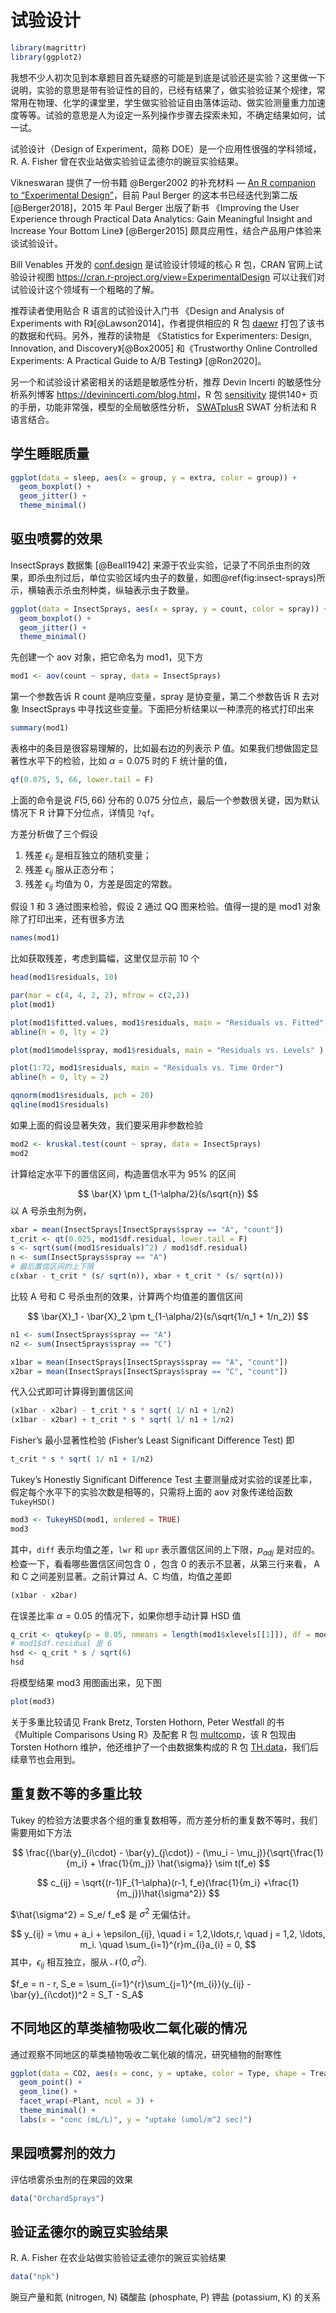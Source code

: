 # 试验设计 {#chap:experimental-design}

```r
library(magrittr)
library(ggplot2)
```

::: {.rmdtip data-latex="{提示}"}
我想不少人初次见到本章题目首先疑惑的可能是到底是试验还是实验？这里做一下说明，实验的意思是带有验证性的目的，已经有结果了，做实验验证某个规律，常常用在物理、化学的课堂里，学生做实验验证自由落体运动、做实验测量重力加速度等等。试验的意思是人为设定一系列操作步骤去探索未知，不确定结果如何，试一试。
:::

试验设计（Design of Experiment，简称 DOE）是一个应用性很强的学科领域，R. A. Fisher 曾在农业站做实验验证孟德尔的豌豆实验结果。

Vikneswaran 提供了一份书籍 @Berger2002 的补充材料 --- [An R companion to "Experimental Design"](http://CRAN.R-project.org/doc/contrib/Vikneswaran-ED_companion.pdf)，目前 Paul Berger 的这本书已经迭代到第二版 [@Berger2018]，2015 年 Paul Berger 出版了新书 《Improving the User Experience through Practical Data Analytics: Gain Meaningful Insight and Increase Your Bottom Line》 [@Berger2015] 颇具应用性，结合产品用户体验来谈试验设计。

Bill Venables 开发的 [conf.design](https://cran.r-project.org/package=conf.design) 是试验设计领域的核心 R 包，CRAN 官网上试验设计视图 <https://cran.r-project.org/view=ExperimentalDesign> 可以让我们对试验设计这个领域有一个粗略的了解。

推荐读者使用贴合 R 语言的试验设计入门书 《Design and Analysis of Experiments with R》[@Lawson2014]，作者提供相应的 R 包 [daewr](https://cran.r-project.org/package=daewr) 打包了该书的数据和代码。另外，推荐的读物是 《Statistics for Experimenters: Design, Innovation, and Discovery》[@Box2005] 和《Trustworthy Online Controlled Experiments: A Practical Guide to A/B Testing》 [@Ron2020]。

另一个和试验设计紧密相关的话题是敏感性分析，推荐 Devin Incerti 的敏感性分析系列博客 <https://devinincerti.com/blog.html>，R 包 [sensitivity](https://CRAN.R-project.org/package=sensitivity) 提供140+ 页的手册，功能非常强，模型的全局敏感性分析， [SWATplusR](https://github.com/chrisschuerz/SWATplusR) SWAT 分析法和 R 语言结合。

## 学生睡眠质量 {#sec:sleep}

<!-- 单因素两水平方差分析 -->

```r
ggplot(data = sleep, aes(x = group, y = extra, color = group)) +
  geom_boxplot() +
  geom_jitter() +
  theme_minimal()
```

## 驱虫喷雾的效果 {#sec:insect-sprays}

<!-- 单因素多水平方差分析，多重比较 -->

InsectSprays 数据集 [@Beall1942] 来源于农业实验，记录了不同杀虫剂的效果，即杀虫剂过后，单位实验区域内虫子的数量，如图\@ref(fig:insect-sprays)所示，横轴表示杀虫剂种类，纵轴表示虫子数量。

```r
ggplot(data = InsectSprays, aes(x = spray, y = count, color = spray)) +
  geom_boxplot() +
  geom_jitter() +
  theme_minimal()
```

先创建一个 aov 对象，把它命名为 mod1，见下方

```r
mod1 <- aov(count ~ spray, data = InsectSprays)
```

第一个参数告诉 R count 是响应变量，spray 是协变量，第二个参数告诉 R 去对象 InsectSprays 中寻找这些变量。下面把分析结果以一种漂亮的格式打印出来

```r
summary(mod1)
```

表格中的条目是很容易理解的，比如最右边的列表示 P 值。如果我们想做固定显著性水平下的检验，比如 $\alpha = 0.075$ 时的 F 统计量的值，

```r
qf(0.075, 5, 66, lower.tail = F)
```

上面的命令是说 $F(5, 66)$ 分布的 0.075 分位点，最后一个参数很关键，因为默认情况下 R 计算下分位点，详情见 `?qf`。

方差分析做了三个假设

1. 残差 $\epsilon_{ij}$ 是相互独立的随机变量；
1. 残差 $\epsilon_{ij}$ 服从正态分布；
1. 残差 $\epsilon_{ij}$ 均值为 0，方差是固定的常数。

假设 1 和 3 通过图来检验，假设 2 通过 QQ 图来检验。值得一提的是 mod1 对象除了打印出来，还有很多方法

```r
names(mod1)
```

比如获取残差，考虑到篇幅，这里仅显示前 10 个

```r
head(mod1$residuals, 10)
```

```r
par(mar = c(4, 4, 2, 2), mfrow = c(2,2))
plot(mod1)
```

```r
plot(mod1$fitted.values, mod1$residuals, main = "Residuals vs. Fitted", pch = 20)
abline(h = 0, lty = 2)
```

```r
plot(mod1$model$spray, mod1$residuals, main = "Residuals vs. Levels" )
```

```r
plot(1:72, mod1$residuals, main = "Residuals vs. Time Order")
abline(h = 0, lty = 2)
```

```r
qqnorm(mod1$residuals, pch = 20)
qqline(mod1$residuals)
```

如果上面的假设显著失效，我们要采用非参数检验

```r
mod2 <- kruskal.test(count ~ spray, data = InsectSprays)
mod2
```

计算给定水平下的置信区间，构造置信水平为 95\% 的区间

$$
\bar{X} \pm t_{1-\alpha/2}(s/\sqrt{n})
$$
以 A 号杀虫剂为例，

```r
xbar = mean(InsectSprays[InsectSprays$spray == "A", "count"])
t_crit <- qt(0.025, mod1$df.residual, lower.tail = F)
s <- sqrt(sum((mod1$residuals)^2) / mod1$df.residual)
n <- sum(InsectSprays$spray == "A")
# 最后置信区间的上下限
c(xbar - t_crit * (s/ sqrt(n)), xbar + t_crit * (s/ sqrt(n)))
```

比较 A 号和 C 号杀虫剂的效果，计算两个均值差的置信区间

$$
\bar{X}_1 - \bar{X}_2 \pm t_{1-\alpha/2}(s/\sqrt{1/n_1 + 1/n_2})
$$

```r
n1 <- sum(InsectSprays$spray == "A")
n2 <- sum(InsectSprays$spray == "C")

x1bar = mean(InsectSprays[InsectSprays$spray == "A", "count"])
x2bar = mean(InsectSprays[InsectSprays$spray == "C", "count"])
```

代入公式即可计算得到置信区间

```r
(x1bar - x2bar) - t_crit * s * sqrt( 1/ n1 + 1/n2)
(x1bar - x2bar) + t_crit * s * sqrt( 1/ n1 + 1/n2)
```

Fisher's 最小显著性检验 (Fisher's Least Significant Difference Test) 即

```r
t_crit * s * sqrt( 1/ n1 + 1/n2)
```

Tukey's Honestly Significant Difference Test 主要测量成对实验的误差比率，假定每个水平下的实验次数是相等的，只需将上面的 aov 对象传递给函数 `TukeyHSD()`

```r
mod3 <- TukeyHSD(mod1, ordered = TRUE)
mod3
```

<!-- TODO: 上下限是怎么计算的，调整的 P 值是怎么算的？ -->

其中，`diff` 表示均值之差，`lwr` 和 `upr` 表示置信区间的上下限，$p_{adj}$ 是对应的。检查一下，看看哪些置信区间包含 0 ，包含 0 的表示不显著，从第三行来看， A 和 C 之间差别显著。之前计算过 A、C 均值，均值之差即

```r
(x1bar - x2bar)
```

在误差比率 $\alpha = 0.05$ 的情况下，如果你想手动计算 HSD 值

```r
q_crit <- qtukey(p = 0.05, nmeans = length(mod1$xlevels[[1]]), df = mod1$df.residual, lower.tail = F)
# mod1$df.residual 是 6 
hsd <- q_crit * s / sqrt(6)
hsd
```

将模型结果 mod3 用图画出来，见下图

```r
plot(mod3)
```

关于多重比较请见 Frank Bretz, Torsten Hothorn, Peter Westfall 的书《Multiple Comparisons Using R》及配套 R 包 [multcomp](https://cran.r-project.org/package=multcomp)，该 R 包现由 Torsten Hothorn 维护，他还维护了一个由数据集构成的 R 包 [TH.data](https://cran.r-project.org/package=TH.data)，我们后续章节也会用到。

## 重复数不等的多重比较 {#sec:multiple-comparison}

<!-- 这个方法由谁提出来的呢？ [数理统计讲义](https://bookdown.org/hezhijian/book/) 和 [Advanced Statistical Computing](https://bookdown.org/rdpeng/advstatcomp/) -->

Tukey 的检验方法要求各个组的重复数相等，而方差分析的重复数不等时，我们需要用如下方法

$$
\frac{(\bar{y}_{i\cdot} - \bar{y}_{j\cdot}) - (\mu_i - \mu_j)}{\sqrt{\frac{1}{m_i} + \frac{1}{m_j}} \hat{\sigma}} \sim t(f_e)
$$

$$
c_{ij} = \sqrt{(r-1)F_{1-\alpha}(r-1, f_e)(\frac{1}{m_i} +\frac{1}{m_j})\hat{\sigma^2}}
$$

$\hat{\sigma^2} = S_e/ f_e$ 是 $\sigma^2$ 无偏估计。

$$
y_{ij} = \mu + a_i + \epsilon_{ij}, \quad i = 1,2,\ldots,r, \quad j = 1,2, \ldots, m_i. \quad
\sum_{i=1}^{r}m_{i}a_{i} = 0,
$$
其中，$\epsilon_{ij}$ 相互独立，服从 $\mathcal{N}(0, \sigma^2)$.

$f_e = n - r, S_e = \sum_{i=1}^{r}\sum_{j=1}^{m_{i}}(y_{ij} - \bar{y}_{i\cdot})^2 = S_T - S_A$

## 不同地区的草类植物吸收二氧化碳的情况 {#sec:co2}

<!-- 多因素多水平方差分析：绘图表示5个变量 -->

通过观察不同地区的草类植物吸收二氧化碳的情况，研究植物的耐寒性

```r
ggplot(data = CO2, aes(x = conc, y = uptake, color = Type, shape = Treatment)) +
  geom_point() +
  geom_line() +
  facet_wrap(~Plant, ncol = 3) +
  theme_minimal() +
  labs(x = "conc (mL/L)", y = "uptake (umol/m^2 sec)")
```

## 果园喷雾剂的效力 {#sec:orchard-sprays}

<!-- 拉丁方设计 -->

评估喷雾杀虫剂的在果园的效果

```r
data("OrchardSprays")
```

## 验证孟德尔的豌豆实验结果 {#sec:npk}

<!-- 试验设计：正交设计 -->
R. A. Fisher 在农业站做实验验证孟德尔的豌豆实验结果

```r
data("npk")
```

豌豆产量和氮 (nitrogen, N) 磷酸盐 (phosphate, P) 钾盐 (potassium, K) 的关系
